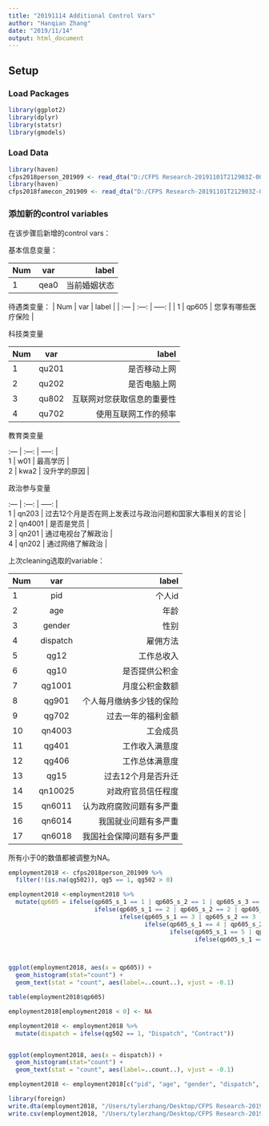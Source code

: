 ```yaml
---
title: "20191114 Additional Control Vars"
author: "Hanqian Zhang"
date: "2019/11/14"
output: html_document
---
```


## Setup


### Load Packages

```r
library(ggplot2)
library(dplyr)
library(statsr)
library(gmodels)
```

### Load Data

```r
library(haven)
cfps2018person_201909 <- read_dta("D:/CFPS Research-20191101T212903Z-001/CFPS Research/Data/[CFPS+Public+Data]+CFPS+2018+in+STATA+(Chinese)/[CFPS Public Data] CFPS 2018 in STATA (Chinese)/cfps2018person_201909.dta")
library(haven)
cfps2018famecon_201909 <- read_dta("D:/CFPS Research-20191101T212903Z-001/CFPS Research/Data/[CFPS+Public+Data]+CFPS+2018+in+STATA+(Chinese)/[CFPS Public Data] CFPS 2018 in STATA (Chinese)/cfps2018famecon_201909.dta")
```


### 添加新的control variables

在该步骤后新增的control vars：


基本信息变量：


| Num | var | label |
| :--- | :---: | -----: |
| 1   | qea0 | 当前婚姻状态 |


待遇类变量：
| Num | var | label |
| :--- | :---: | -----: |
| 1   | qp605 | 您享有哪些医疗保险 |



科技类变量


| Num | var | label |
| :--- | :---: | -----: |
| 1   | qu201 | 是否移动上网 |
| 2   | qu202 | 是否电脑上网 |
| 3   | qu802 | 互联网对您获取信息的重要性 |
| 4   | qu702 | 使用互联网工作的频率 |



教育类变量


| :--- | :---: | -----: |
| 1   | w01 | 最高学历 |
| 2   | kwa2 | 没升学的原因 |



政治参与变量


| :--- | :---: | -----: |
| 1   | qn203 | 过去12个月是否在网上发表过与政治问题和国家大事相关的言论 |
| 2   | qn4001 | 是否是党员 |
| 3   | qn201  | 通过电视台了解政治 |
| 4   | qn202  | 通过网络了解政治 |



上次cleaning选取的variable：


| Num | var | label |
| :--- | :---: | -----: |
| 1   | pid | 个人id |
| 2   | age | 年龄 |
| 3   | gender | 性别 |
| 4   | dispatch | 雇佣方法 |
| 5   | qg12 | 工作总收入 |
| 6   | qg10 | 是否提供公积金 |
| 7   | qg1001 | 月度公积金数额 |
| 8   | qg901 | 个人每月缴纳多少钱的保险 |
| 9   | qg702 | 过去一年的福利金额 |
| 10  | qn4003 | 工会成员 |
| 11  | qg401 | 工作收入满意度 |
| 12  | qg406 | 工作总体满意度 |
| 13  | qg15  | 过去12个月是否升迁 |
| 14  | qn10025 | 对政府官员信任程度 |
| 15  | qn6011 | 认为政府腐败问题有多严重 |
| 16  | qn6014 | 我国就业问题有多严重 |
| 17  | qn6018 | 我国社会保障问题有多严重 |



所有小于0的数值都被调整为NA。

```r
employment2018 <- cfps2018person_201909 %>%
  filter(!(is.na(qg502)), qg5 == 1, qg502 > 0)
```






```r


employment2018 <-employment2018 %>%
  mutate(qp605 = ifelse(qp605_s_1 == 1 | qp605_s_2 == 1 | qp605_s_3 == 1 | qp605_s_4 == 1 | qp605_s_5 == 1 | qp605_s_6 == 1, "公费治疗", 
                        ifelse(qp605_s_1 == 2 | qp605_s_2 == 2 | qp605_s_3 == 2 | qp605_s_4 == 2 | qp605_s_5 == 2 | qp605_s_6 == 2, "城镇治疗", 
                               ifelse(qp605_s_1 == 3 | qp605_s_2 == 3 | qp605_s_3 == 3 | qp605_s_4 == 3 | qp605_s_5 == 3 | qp605_s_6 == 3, "城镇居民",
                                      ifelse(qp605_s_1 == 4 | qp605_s_2 == 4 | qp605_s_3 == 4 | qp605_s_4 == 4 | qp605_s_5 == 4 | qp605_s_6 == 4, "补充医疗",
                                             ifelse(qp605_s_1 == 5 | qp605_s_2 == 5 | qp605_s_3 == 5 | qp605_s_4 == 5 | qp605_s_5 == 5 | qp605_s_6 == 5, "新型农村", 
                                                    ifelse(qp605_s_1 == 78 | qp605_s_2 == 78 | qp605_s_3 == 78 | qp605_s_4 == 78 | qp605_s_5 == 78 | qp605_s_6 == 78, "一无所有", NA)))))))



ggplot(employment2018, aes(x = qp605)) +
  geom_histogram(stat="count") +
  geom_text(stat = "count", aes(label=..count..), vjust = -0.1)

table(employment2018$qp605)
```

```r
employment2018[employment2018 < 0] <- NA 
```

```r
employment2018 <- employment2018 %>%
  mutate(dispatch = ifelse(qg502 == 1, "Dispatch", "Contract"))


ggplot(employment2018, aes(x = dispatch)) +
  geom_histogram(stat="count") +
  geom_text(stat = "count", aes(label=..count..), vjust = -0.1)
```




```r
employment2018 <- employment2018[c("pid", "age", "gender", "dispatch", "qg12", "qg10", "qg1001", "qg901", "qg702", "qn4003", "qg401", "qg406", "qg15", "qn10025", "qn6011", "qn6014", "qn6018", "qea0", "qp605", "qu201", "qu202", "qu802", "qu702", "w01", "kwa2_b_1", "qn203", "qn4001", "qn201_b_1", "qn202", "qp605")]

```


```r
library(foreign)
write.dta(employment2018, "/Users/tylerzhang/Desktop/CFPS Research-20191101T212903Z-001/dispatchedworkersCFPS/data/employment2018.dta")
write.csv(employment2018, "/Users/tylerzhang/Desktop/CFPS Research-20191101T212903Z-001/dispatchedworkersCFPS/data/employment2018.csv")
```

